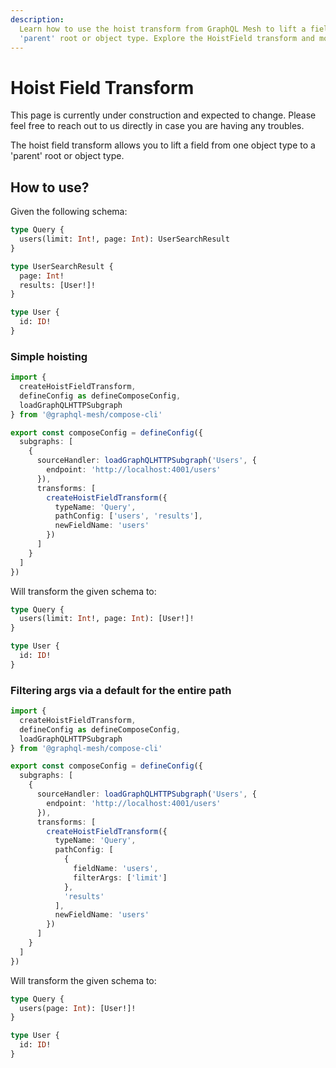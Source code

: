```yaml
---
description:
  Learn how to use the hoist transform from GraphQL Mesh to lift a field from one object type to a
  'parent' root or object type. Explore the HoistField transform and more.
---
```



# Hoist Field Transform

<Callout>
  This page is currently under construction and expected to change. Please feel free to reach out to
  us directly in case you are having any troubles.
</Callout>

The hoist field transform allows you to lift a field from one object type to a 'parent' root or
object type.

## How to use?

Given the following schema:

```graphql
type Query {
  users(limit: Int!, page: Int): UserSearchResult
}

type UserSearchResult {
  page: Int!
  results: [User!]!
}

type User {
  id: ID!
}
```

### Simple hoisting

```ts filename="mesh.config.ts"
import {
  createHoistFieldTransform,
  defineConfig as defineComposeConfig,
  loadGraphQLHTTPSubgraph
} from '@graphql-mesh/compose-cli'

export const composeConfig = defineConfig({
  subgraphs: [
    {
      sourceHandler: loadGraphQLHTTPSubgraph('Users', {
        endpoint: 'http://localhost:4001/users'
      }),
      transforms: [
        createHoistFieldTransform({
          typeName: 'Query',
          pathConfig: ['users', 'results'],
          newFieldName: 'users'
        })
      ]
    }
  ]
})
```

Will transform the given schema to:

```graphql
type Query {
  users(limit: Int!, page: Int): [User!]!
}

type User {
  id: ID!
}
```

### Filtering args via a default for the entire path

```ts filename="mesh-config.ts"
import {
  createHoistFieldTransform,
  defineConfig as defineComposeConfig,
  loadGraphQLHTTPSubgraph
} from '@graphql-mesh/compose-cli'

export const composeConfig = defineConfig({
  subgraphs: [
    {
      sourceHandler: loadGraphQLHTTPSubgraph('Users', {
        endpoint: 'http://localhost:4001/users'
      }),
      transforms: [
        createHoistFieldTransform({
          typeName: 'Query',
          pathConfig: [
            {
              fieldName: 'users',
              filterArgs: ['limit']
            },
            'results'
          ],
          newFieldName: 'users'
        })
      ]
    }
  ]
})
```

Will transform the given schema to:

```graphql
type Query {
  users(page: Int): [User!]!
}

type User {
  id: ID!
}
```

